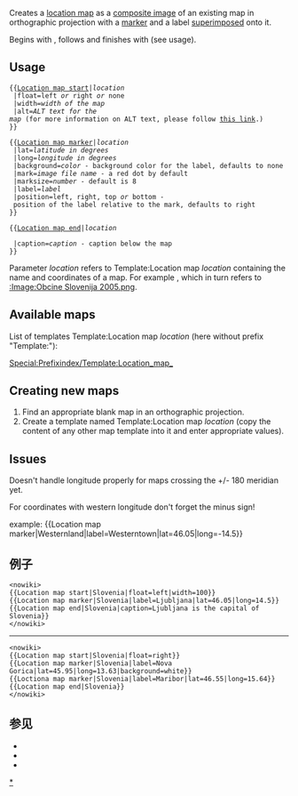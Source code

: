 {{Documentation subpage}}
<!-- PLEASE ADD CATEGORIES AND INTERWIKIS AT THE BOTTOM OF THIS PAGE -->
Creates a [[Template:location map|location map]] as a [[m:Help:composite images|composite image]] of an existing map in orthographic projection with a [[wiktionary:marker|marker]] and a label [[wikt:superimpose|superimpose]]d onto it.

Begins with {{tl|Location map start}}, follows {{tl|Location map marker}} and finishes with {{tl|Location map end}} (see usage).
==Usage==
 {{[[Template:Location map start|Location map start]]|''location''
  |float=left ''or'' right ''or'' none
  |width=''width of the map''
  |alt=''ALT text for the map'' (for more information on ALT text, please follow [[Wikipedia:Alternative text for images|this link]].)
 }}

 {{[[Template:Location map marker|Location map marker]]|''location''
  |lat=''latitude in degrees''
  |long=''longitude in degrees''
  |background=''color'' - background color for the label, defaults to none 
  |mark=''image file name'' - a red dot by default
  |marksize=''number'' - default is 8
  |label=''label''
  |position=left, right, top ''or'' bottom - position of the label relative to the mark, defaults to right
 }}

 {{[[Template:Location map end|Location map end]]|''location''

  |caption=''caption'' - caption below the map
 }}

Parameter ''location'' refers to Template:Location map ''location''  containing the name and coordinates of a map. For example {{tiw|Location map Slovenia}}, which in turn refers to [[:Image:Obcine Slovenija 2005.png]].

==Available maps==
List of templates Template:Location map ''location'' (here without prefix "Template:"):

[[Special:Prefixindex/Template:Location_map_]]

==Creating new maps==
#Find an appropriate blank map in an orthographic projection.
#Create a template named Template:Location map ''location'' (copy the content of any other map template into it and enter appropriate values).

==Issues==
Doesn't handle longitude properly for maps crossing the +/- 180 meridian yet.

For coordinates with western longitude don't forget the minus sign!

example: <nowiki>{{Location map marker|Westernland|label=Westerntown|lat=46.05|long=-14.5}}</nowiki>

==例子==
<pre><nowiki>
{{Location map start|Slovenia|float=left|width=100}}
{{Location map marker|Slovenia|label=Ljubljana|lat=46.05|long=14.5}}
{{Location map end|Slovenia|caption=Ljubljana is the capital of Slovenia}}
</nowiki></pre>
{{Location map|Slovenia|float=left|width=100|label=Ljubljana|lat=46.05|long=14.5|caption=Ljubljana is the capital of Slovenia}}
{{clear}}
----

<pre><nowiki>
{{Location map start|Slovenia|float=right}}
{{Location map marker|Slovenia|label=Nova Gorica|lat=45.95|long=13.63|background=white}}
{{Loctiona map marker|Slovenia|label=Maribor|lat=46.55|long=15.64}}
{{Location map end|Slovenia}}
</nowiki></pre>
{{Location map start|Slovenia|float=right}}
{{Location map marker|Slovenia|label=Nova Gorica|lat=45.95|long=13.63|background=white}}
{{Location map marker|Slovenia|label=Maribor|lat=46.55|long=15.64}}
{{Location map end|Slovenia}}

== 参见 ==
* {{tl|Location map}}
* {{tl|Location map+}}
* {{tl|Location map many}}

<includeonly>
<!-- CATEGORIES AND INTERWIKIS HERE, THANKS -->
[[Category:地理位置圖模板|*]]
</includeonly>